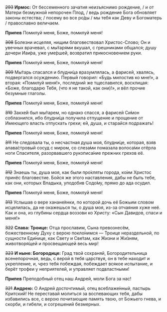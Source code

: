 ~~293~~ **Ирмос:** От бессеменного зачатия неизъяснимо рождение, / и от Матери безмужной непорочен Плод, / ведь рождение Бога обновляет законы естества; / посему во все ро́ды / мы тебя как Деву и Богоматерь / православно величаем.

**Припев** Помилуй меня, Боже, помилуй меня!

~~308~~ Болезни исцеляя, нищим благовествовал Христос-Слово; Он и увечных врачевал, с мы́тарями вкушал, с грешниками общался; душу дочери Иаи́ра, уже уме́ршей, возвратил прикосновением руки.

**Припев** Помилуй меня, Боже, помилуй меня!

~~309~~ Мы́тарь спасался и блудни́ца вразумлялась, а фарисей, хвалясь, подвергался осуждению. Первый говорил: «Будь милостив ко мне!», а вторая: «Помилуй меня!», последний же тщеславился, восклицая: «Боже, благодарю Тебя, (что я не такой, как они)!», и вёл прочие безумные глаголы.

**Припев** Помилуй меня, Боже, помилуй меня!

~~310~~ Закхе́й был мы́тарем, но однако спасся, а фарисей Си́мон соблазнился, ибо блудни́ца получила отпущение и прощение от Имеющего власть отпускать грехи; ей, душа, и старайся подражать!

**Припев** Помилуй меня, Боже, помилуй меня!

~~311~~ Не следовала ты, о несчастная душа моя, блудни́це, которая, взяв алава́стровый сосуд с миром, со слеза́ми помазала волоса́ми отёрла ноги Спасителя, разорвавшего рукописа́ние прежних грехов её.

**Припев** Помилуй меня, Боже, помилуй меня!

~~312~~ Знаешь ты, душа моя, как были про́кляты города, ко́им Христос принёс благовестие. Бойся же этого наставления, дабы не быть тебе, как они, которых Владыка, уподобив Содо́му, прямо до ада осудил.

**Припев** Помилуй меня, Боже, помилуй меня!

~~313~~ Услышав о вере ханане́янки, по которой дочь её Божьим словом исцелилась, да не окажешься ты, о душа моя, из-за отчаяния хуже неё. Как и она, из глубины сердца воззови ко Христу: «Сын Давидов, спаси и меня!»

~~322~~ **Слава: Троице:** Отца прославим, Сына превознесём, божественному Духу с верою покло́нимся — Троице нераздельной, по сущности Еди́нице, как Свету и Све́там, как Жизни и Жи́зням, животворя́щей и просвещающей весь мир!

~~323~~ **И ныне: Богородице:** Град твой сохраняй, Богородительница всенепорочная, ведь, с верой в тебя царствуя, он в тебе находит и укрепление, и, чрез тебя побеждая, побеждает всякое испытание, и берёт трофеи у неприятелей, и управляет подвластными!

**Припев** Преподобный отец наш Андрей, моли Бога за нас!

~~321~~ **Андрею:** О Андрей досточтимый, отец всеблаже́нный, пастырь Критский! Не переставай молиться за воспевающих тебя, дабы избавились все, с верою почитающие память твою, от Божьего гнева, и скорби, и гибели, и согрешений безмерных.
